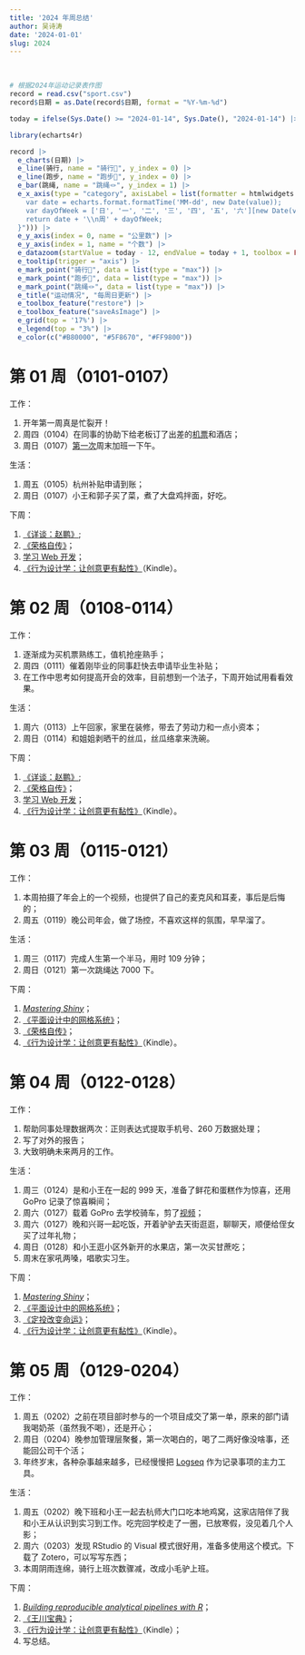 ```yaml
---
title: '2024 年周总结'
author: 吴诗涛
date: '2024-01-01'
slug: 2024
---
```


<br><div class='fullwidth'>
```r
# 根据2024年运动记录表作图
record = read.csv("sport.csv")
record$日期 = as.Date(record$日期, format = "%Y-%m-%d")

today = ifelse(Sys.Date() >= "2024-01-14", Sys.Date(), "2024-01-14") |> as.Date()

library(echarts4r)

record |>
  e_charts(日期) |>
  e_line(骑行, name = "骑行️🚴", y_index = 0) |>
  e_line(跑步, name = "跑步🏃", y_index = 0) |>
  e_bar(跳绳, name = "跳绳🪢", y_index = 1) |>
  e_x_axis(type = "category", axisLabel = list(formatter = htmlwidgets::JS("function(value, index) {
    var date = echarts.format.formatTime('MM-dd', new Date(value));
    var dayOfWeek = ['日', '一', '二', '三', '四', '五', '六'][new Date(value).getDay()];
    return date + '\\n周' + dayOfWeek;
  }"))) |>
  e_y_axis(index = 0, name = "公里数") |>
  e_y_axis(index = 1, name = "个数") |>
  e_datazoom(startValue = today - 12, endValue = today + 1, toolbox = FALSE) |>
  e_tooltip(trigger = "axis") |>
  e_mark_point("骑行️🚴", data = list(type = "max")) |>
  e_mark_point("跑步🏃", data = list(type = "max")) |>
  e_mark_point("跳绳🪢", data = list(type = "max")) |>
  e_title("运动情况", "每周日更新") |>
  e_toolbox_feature("restore") |>
  e_toolbox_feature("saveAsImage") |>
  e_grid(top = '17%') |>
  e_legend(top = "3%") |>
  e_color(c("#B80000", "#5F8670", "#FF9800"))
```
</div>

# 第 01 周（0101-0107）

工作：

1. 开年第一周真是忙裂开！
1. 周四（0104）在同事的协助下给老板订了出差的[机票](../../posts/first-flight-ticket/)和酒店；
1. 周日（0107）[第一次](../../posts/overtime-request/)周末加班一下午。

生活：

1. 周五（0105）杭州补贴申请到账；
1. 周日（0107）小王和郭子买了菜，煮了大盘鸡拌面，好吃。

下周：

1. [《详谈：赵鹏》](https://learn.shitao5.org/posts/20240106-xtzp/);
1. [《荣格自传》](https://learn.shitao5.org/posts/20231228-rgzz/)；
1. [学习 Web 开发](https://learn.shitao5.org/posts/20231217-web/)；
1. [《行为设计学：让创意更有黏性》](https://book.douban.com/subject/30390604/)（Kindle）。

# 第 02 周（0108-0114）

工作：

1. 逐渐成为买机票熟练工，值机抢座熟手；
1. 周四（0111）催着刚毕业的同事赶快去申请毕业生补贴；
1. 在工作中思考如何提高开会的效率，目前想到一个法子，下周开始试用看看效果。

生活：

1. 周六（0113）上午回家，家里在装修，带去了劳动力和一点小资本；
1. 周日（0114）和姐姐剥晒干的丝瓜，丝瓜络拿来洗碗。

下周：

1. [《详谈：赵鹏》](https://learn.shitao5.org/posts/20240106-xtzp/);
1. [《荣格自传》](https://learn.shitao5.org/posts/20231228-rgzz/)；
1. [学习 Web 开发](https://learn.shitao5.org/posts/20231217-web/)；
1. [《行为设计学：让创意更有黏性》](https://book.douban.com/subject/30390604/)（Kindle）。

# 第 03 周（0115-0121）

工作：

1. 本周拍摄了年会上的一个视频，也提供了自己的麦克风和耳麦，事后是后悔的；
1. 周五（0119）晚公司年会，做了场控，不喜欢这样的氛围，早早溜了。

生活：

1. 周三（0117）完成人生第一个半马，用时 109 分钟；
1. 周日（0121）第一次跳绳达 7000 下。

下周：

1. [*Mastering Shiny*](https://learn.shitao5.org/posts/20240119-mastering-shiny/)；
1. [《平面设计中的网格系统》](https://learn.shitao5.org/posts/20240121-grid-systems/)；
1. [《荣格自传》](https://learn.shitao5.org/posts/20231228-rgzz/)；
1. [《行为设计学：让创意更有黏性》](https://book.douban.com/subject/30390604/)（Kindle）。

# 第 04 周（0122-0128）

工作：

1. 帮助同事处理数据两次：正则表达式提取手机号、260 万数据处理；
1. 写了对外的报告；
1. 大致明确未来两月的工作。

生活：

1. 周三（0124）是和小王在一起的 999 天，准备了鲜花和蛋糕作为惊喜，还用 GoPro 记录了惊喜瞬间；
1. 周六（0127）载着 GoPro 去学校骑车，剪了[视频](https://www.bilibili.com/video/BV18D4y1f7VX/)；
1. 周六（0127）晚和兴哥一起吃饭，开着驴驴去天街逛逛，聊聊天，顺便给侄女买了过年礼物；
1. 周日（0128）和小王逛小区外新开的水果店，第一次买甘蔗吃；
1. 周末在家吼两嗓，唱歌实习生。

下周：

1. [*Mastering Shiny*](https://learn.shitao5.org/posts/20240119-mastering-shiny/)；
1. [《平面设计中的网格系统》](https://learn.shitao5.org/posts/20240121-grid-systems/)；
1. [《定投改变命运》](https://learn.shitao5.org/posts/20240123-dtgbmy/)；
1. [《行为设计学：让创意更有黏性》](https://book.douban.com/subject/30390604/)（Kindle）。

# 第 05 周（0129-0204）

工作：

1. 周五（0202）之前在项目部时参与的一个项目成交了第一单，原来的部门请我喝奶茶（虽然我不喝），还是开心；
1. 周日（0204）晚参加管理层聚餐，第一次喝白的，喝了二两好像没啥事，还能回公司干个活；
1. 年终岁末，各种杂事越来越多，已经慢慢把 [Logseq](https://logseq.com/) 作为记录事项的主力工具。

生活：

1. 周五（0202）晚下班和小王一起去杭师大门口吃本地鸡窝，这家店陪伴了我和小王从认识到实习到工作。吃完回学校走了一圈，已放寒假，没见着几个人影；
1. 周六（0203）发现 RStudio 的 Visual 模式很好用，准备多使用这个模式。下载了 Zotero，可以写写东西；
1. 本周阴雨连绵，骑行上班次数骤减，改成小毛驴上班。

下周：

1. [*Building reproducible analytical pipelines with R*](https://learn.shitao5.org/posts/20240203-raps-with-r/)；
1. [《王川宝典》](https://learn.shitao5.org/posts/20240203-wcbd/)；
1. [《行为设计学：让创意更有黏性》](https://book.douban.com/subject/30390604/)（Kindle）；
1. 写总结。

